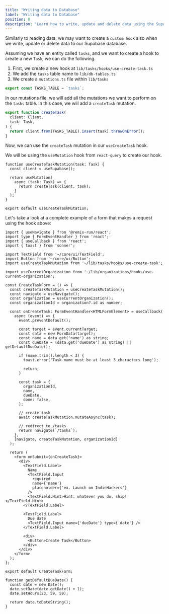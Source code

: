 ```yaml
---
title: "Writing data to Database"
label: "Writing data to Database"
position: 0
description: "Learn how to write, update and delete data using the Supabase Database in Makerkit"
---
```


Similarly to reading data, we may want to create a `custom
hook` also when we write, update or delete data to our Supabase database.

Assuming we have an entity called `tasks`, and we want to create a hook to
create a new `Task`, we can do the following.

1. First, we create a new hook at `lib/tasks/hooks/use-create-task.ts`
2. We add the `tasks` table name to `lib/db-tables.ts`
3. We create a `mutations.ts` file within `lib/tasks`

```ts
export const TASKS_TABLE = `tasks`;
```

In our mutations file, we will add all the mutations we want to perform on
the `tasks` table. In this case, we will add a `createTask` mutation.

```ts
export function createTask(
  client: Client,
  task: Task,
) {
  return client.from(TASKS_TABLE).insert(task).throwOnError();
}
````

Now, we can use the `createTask` mutation in our `useCreateTask` hook.

We will be using the `useMutation` hook from `react-query` to create our hook.

```tsx title="lib/tasks/hooks/use-create-task.ts"
function useCreateTaskMutation(task: Task) {
  const client = useSupabase();

  return useMutation(
    async (task: Task) => {
      return createTask(client, task);
    }
  );
}

export default useCreateTaskMutation;
```

Let's take a look at a complete example of a form that makes a request using
the hook above:

```tsx title="components/tasks/CreateTaskForm.tsx"
import { useNavigate } from '@remix-run/react';
import type { FormEventHandler } from 'react';
import { useCallback } from 'react';
import { toast } from 'sonner';

import TextField from '~/core/ui/TextField';
import Button from '~/core/ui/Button';
import useCreateTaskMutation from '~/lib/tasks/hooks/use-create-task';

import useCurrentOrganization from '~/lib/organizations/hooks/use-current-organization';

const CreateTaskForm = () => {
  const createTaskMutation = useCreateTaskMutation();
  const navigate = useNavigate();
  const organization = useCurrentOrganization();
  const organizationId = organization?.id as number;

  const onCreateTask: FormEventHandler<HTMLFormElement> = useCallback(
    async (event) => {
      event.preventDefault();

      const target = event.currentTarget;
      const data = new FormData(target);
      const name = data.get('name') as string;
      const dueDate = (data.get('dueDate') as string) || getDefaultDueDate();

      if (name.trim().length < 3) {
        toast.error('Task name must be at least 3 characters long');

        return;
      }

      const task = {
        organizationId,
        name,
        dueDate,
        done: false,
      };

      // create task
      await createTaskMutation.mutateAsync(task);

      // redirect to /tasks
      return navigate(`/tasks`);
    },
    [navigate, createTaskMutation, organizationId]
  );

  return (
    <form onSubmit={onCreateTask}>
      <div>
        <TextField.Label>
          Name
          <TextField.Input
            required
            name={'name'}
            placeholder={'ex. Launch on IndieHackers'}
          />
          <TextField.Hint>Hint: whatever you do, ship!</TextField.Hint>
        </TextField.Label>

        <TextField.Label>
          Due date
          <TextField.Input name={'dueDate'} type={'date'} />
        </TextField.Label>

        <div>
          <Button>Create Task</Button>
        </div>
      </div>
    </form>
  );
};

export default CreateTaskForm;

function getDefaultDueDate() {
  const date = new Date();
  date.setDate(date.getDate() + 1);
  date.setHours(23, 59, 59);

  return date.toDateString();
}
```
